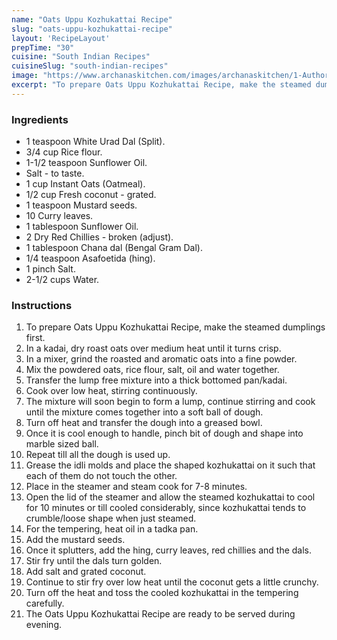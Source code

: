 ---
name: "Oats Uppu Kozhukattai Recipe"
slug: "oats-uppu-kozhukattai-recipe"
layout: 'RecipeLayout'
prepTime: "30"
cuisine: "South Indian Recipes"
cuisineSlug: "south-indian-recipes"
image: "https://www.archanaskitchen.com/images/archanaskitchen/1-Author/akila_subramanian/Oats_Kara_Uppu_Kozhukattai.jpg"
excerpt: "To prepare Oats Uppu Kozhukattai Recipe, make the steamed dumplings first"
---

### Ingredients

- 1 teaspoon White Urad Dal (Split).
- 3/4 cup Rice flour.
- 1-1/2 teaspoon Sunflower Oil.
- Salt - to taste.
- 1 cup Instant Oats (Oatmeal).
- 1/2 cup Fresh coconut - grated.
- 1 teaspoon Mustard seeds.
- 10 Curry leaves.
- 1 tablespoon Sunflower Oil.
- 2 Dry Red Chillies - broken (adjust).
- 1 tablespoon Chana dal (Bengal Gram Dal).
- 1/4 teaspoon Asafoetida (hing).
- 1 pinch Salt.
- 2-1/2 cups Water.

### Instructions

1. To prepare Oats Uppu Kozhukattai Recipe, make the steamed dumplings first.
1. In a kadai, dry roast oats over medium heat until it turns crisp.
1. In a mixer, grind the roasted and aromatic oats into a fine powder.
1. Mix the powdered oats, rice flour, salt, oil and water together.
1. Transfer the lump free mixture into a thick bottomed pan/kadai.
1. Cook over low heat, stirring continuously.
1. The mixture will soon begin to form a lump, continue stirring and cook until the mixture comes together into a soft ball of dough.
1. Turn off heat and transfer the dough into a greased bowl.
1. Once it is cool enough to handle, pinch bit of dough and shape into marble sized ball.
1. Repeat till all the dough is used up.
1. Grease the idli molds and place the shaped kozhukattai on it such that each of them do not touch the other.
1. Place in the steamer and steam cook for 7-8 minutes.
1. Open the lid of the steamer and allow the steamed kozhukattai to cool for 10 minutes or till cooled considerably, since kozhukattai tends to crumble/loose shape when just steamed.
1. For the tempering, heat oil in a tadka pan.
1. Add the mustard seeds.
1. Once it splutters, add the hing, curry leaves, red chillies and the dals.
1. Stir fry until the dals turn golden.
1. Add salt and grated coconut.
1. Continue to stir fry over low heat until the coconut gets a little crunchy.
1. Turn off the heat and toss the cooled kozhukattai in the tempering carefully.
1. The Oats Uppu Kozhukattai Recipe are ready to be served during evening.
